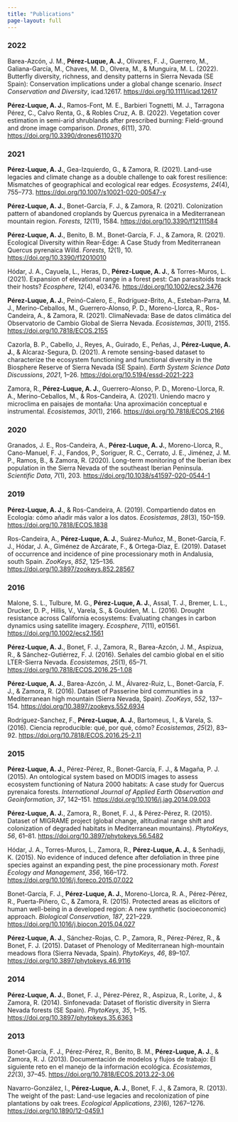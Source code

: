 ```yaml
---
title: "Publications"
page-layout: full
---
```


### 2022
Barea-Azcón, J. M., **Pérez-Luque, A. J.**, Olivares, F. J., Guerrero, M., Galiana-García, M., Chaves, M. D., Olvera, M., & Munguira, M. L. (2022). Butterfly diversity, richness, and density patterns in Sierra Nevada (SE Spain): Conservation implications under a global change scenario. *Insect Conservation and Diversity*, icad.12617. <https://doi.org/10.1111/icad.12617>

**Pérez-Luque, A. J.**, Ramos-Font, M. E., Barbieri Tognetti, M. J., Tarragona Pérez, C., Calvo Renta, G., & Robles Cruz, A. B. (2022). Vegetation cover estimation in semi-arid shrublands after prescribed burning: Field-ground and drone image comparison. *Drones*, *6*(11), 370. <https://doi.org/10.3390/drones6110370>

### 2021
**Pérez-Luque, A. J.**, Gea-Izquierdo, G., & Zamora, R. (2021). Land-use legacies and climate change as a double challenge to oak forest resilience: Mismatches of geographical and ecological rear edges. *Ecosystems*, *24*(4), 755–773. <https://doi.org/10.1007/s10021-020-00547-y>

**Pérez-Luque, A. J.**, Bonet-García, F. J., & Zamora, R. (2021). Colonization pattern of abandoned croplands by Quercus pyrenaica in a Mediterranean mountain region. *Forests*, *12*(11), 1584.
<https://doi.org/10.3390/f12111584>

**Pérez-Luque, A. J.**, Benito, B. M., Bonet-García, F. J., & Zamora, R. (2021). Ecological Diversity within Rear-Edge: A Case Study from Mediterranean Quercus pyrenaica Willd. *Forests*, *12*(1), 10. <https://doi.org/10.3390/f12010010>

Hódar, J. A., Cayuela, L., Heras, D., **Pérez-Luque, A. J.**, & Torres-Muros, L. (2021). Expansion of elevational range in a forest pest: Can parasitoids track their hosts? *Ecosphere*, *12*(4), e03476. <https://doi.org/10.1002/ecs2.3476> 

**Pérez-Luque, A. J.**, Peinó-Calero, E., Rodríguez-Brito, A., Esteban-Parra, M. J., Merino-Ceballos, M., Guerrero-Alonso, P. D., Moreno-Llorca, R., Ros-Candeira, A., & Zamora, R. (2021). ClimaNevada: Base de datos climática del Observatorio de Cambio Global de Sierra Nevada. *Ecosistemas*, *30*(1), 2155. <https://doi.org/10.7818/ECOS.2155>

Cazorla, B. P., Cabello, J., Reyes, A., Guirado, E., Peñas, J., **Pérez-Luque, A. J.**, & Alcaraz-Segura, D. (2021). A remote sensing-based dataset to characterize the ecosystem functioning and functional diversity in the Biosphere Reserve of Sierra Nevada (SE Spain). *Earth System Science Data Discussions*, *2021*, 1–26. <https://doi.org/10.5194/essd-2021-223>

Zamora, R., **Pérez-Luque, A. J.**, Guerrero-Alonso, P. D., Moreno-Llorca, R. A., Merino-Ceballos, M., & Ros-Candeira, A. (2021). Uniendo macro y microclima en paisajes de montaña: Una aproximación conceptual e instrumental. *Ecosistemas*, *30*(1), 2166. <https://doi.org/10.7818/ECOS.2166>

### 2020 
Granados, J. E., Ros-Candeira, A., **Pérez-Luque, A. J.**, Moreno-Llorca, R., Cano-Manuel, F. J., Fandos, P., Soriguer, R. C., Cerrato, J. E., Jiménez, J. M. P., Ramos, B., & Zamora, R. (2020). Long-term monitoring of the Iberian ibex population in the Sierra Nevada of the southeast Iberian Peninsula. *Scientific Data*, *7*(1), 203.
<https://doi.org/10.1038/s41597-020-0544-1>

### 2019 
**Pérez-Luque, A. J.**, & Ros-Candeira, A. (2019). Compartiendo datos en Ecología: cómo añadir más valor a los datos. *Ecosistemas*, *28*(3), 150–159. <https://doi.org/10.7818/ECOS.1838>

Ros-Candeira, A., **Pérez-Luque, A. J.**, Suárez-Muñoz, M., Bonet-García, F. J., Hódar, J. A., Giménez de Azcárate, F., & Ortega-Díaz, E. (2019). Dataset of occurrence and incidence of pine processionary moth in Andalusia, south Spain. *ZooKeys*, *852*, 125–136. <https://doi.org/10.3897/zookeys.852.28567>

### 2016 
Malone, S. L., Tulbure, M. G., **Pérez-Luque, A. J.**, Assal, T. J., Bremer, L. L., Drucker, D. P., Hillis, V., Varela, S., & Goulden, M. L. (2016). Drought resistance across California ecosystems: Evaluating changes in carbon dynamics using satellite imagery. *Ecosphere*, *7*(11), e01561. <https://doi.org/10.1002/ecs2.1561>

**Pérez-Luque, A. J.**, Bonet, F. J., Zamora, R., Barea-Azcón, J. M., Aspizua, R., & Sánchez-Gutiérrez, F. J. (2016). Señales del cambio global en el sitio LTER-Sierra Nevada. *Ecosistemas*, *25*(1), 65–71. <https://doi.org/10.7818/ECOS.2016.25-1.08>

**Pérez-Luque, A. J.**, Barea-Azcón, J. M., Álvarez-Ruiz, L., Bonet-García, F. J., & Zamora, R. (2016). Dataset of Passerine bird communities in a Mediterranean high mountain (Sierra Nevada, Spain). *ZooKeys*, *552*, 137–154. <https://doi.org/10.3897/zookeys.552.6934>

Rodríguez-Sanchez, F., **Pérez-Luque, A. J.**, Bartomeus, I., & Varela, S. (2016). Ciencia reproducible: qué, por qué, cómo? *Ecosistemas*, *25*(2), 83–92. <https://doi.org/10.7818/ECOS.2016.25-2.11>

### 2015
**Pérez-Luque, A. J.**, Pérez-Pérez, R., Bonet-García, F. J., & Magaña, P. J. (2015). An ontological system based on MODIS images to assess ecosystem functioning of Natura 2000 habitats: A case study for Quercus pyrenaica forests. *International Journal of Applied Earth Observation and Geoinformation*, *37*, 142–151. <https://doi.org/10.1016/j.jag.2014.09.003>

**Pérez-Luque, A. J.**, Zamora, R., Bonet, F. J., & Pérez-Pérez, R. (2015). Dataset of MIGRAME project (global change, altitudinal range shift and colonization of degraded habitats in Mediterranean mountains). *PhytoKeys*, *56*, 61–81. <https://doi.org/10.3897/phytokeys.56.5482>

Hódar, J. A., Torres-Muros, L., Zamora, R., **Pérez-Luque, A. J.**, & Senhadji, K. (2015). No evidence of induced defence after defoliation in three pine species against an expanding pest, the pine processionary moth. *Forest Ecology and Management*, *356*, 166–172. <https://doi.org/10.1016/j.foreco.2015.07.022>

Bonet-García, F. J., **Pérez-Luque, A. J.**, Moreno-Llorca, R. A., Pérez-Pérez, R., Puerta-Piñero, C., & Zamora, R. (2015). Protected areas as elicitors of human well-being in a developed region: A new synthetic (socioeconomic) approach. *Biological Conservation*, *187*, 221–229. <https://doi.org/10.1016/j.biocon.2015.04.027>

**Pérez-Luque, A. J.**, Sánchez-Rojas, C. P., Zamora, R., Pérez-Pérez, R., & Bonet, F. J. (2015). Dataset of Phenology of Mediterranean high-mountain meadows flora (Sierra Nevada, Spain). *PhytoKeys*, *46*, 89–107. <https://doi.org/10.3897/phytokeys.46.9116>

### 2014
**Pérez-Luque, A. J.**, Bonet, F. J., Pérez-Pérez, R., Aspizua, R., Lorite, J., & Zamora, R. (2014). Sinfonevada: Dataset of floristic diversity in Sierra Nevada forests (SE Spain). *PhytoKeys*, *35*, 1–15. <https://doi.org/10.3897/phytokeys.35.6363>

### 2013
Bonet-García, F. J., Pérez-Pérez, R., Benito, B. M., **Pérez-Luque, A. J.**, & Zamora, R. J. (2013). Documentación de modelos y flujos de trabajo: El siguiente reto en el manejo de la información ecológica. *Ecosistemas*, *22*(3), 37–45. <https://doi.org/10.7818/ECOS.2013.22-3.06>

Navarro-González, I., **Pérez-Luque, A. J.**, Bonet, F. J., & Zamora, R. (2013). The weight of the past: Land-use legacies and recolonization of pine plantations by oak trees. *Ecological Applications*, *23*(6), 1267–1276. <https://doi.org/10.1890/12-0459.1>
